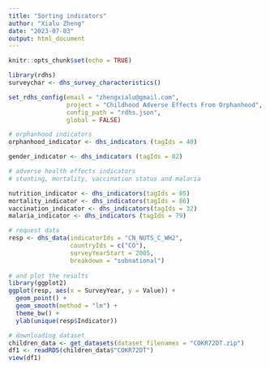 ```yaml
---
title: "Sorting indicators"
author: "Xialu Zheng"
date: "2023-07-03"
output: html_document
---
```


```r
knitr::opts_chunk$set(echo = TRUE)
```

```r
library(rdhs)
surveychar <- dhs_survey_characteristics()

set_rdhs_config(email = "zhengxialu@gmail.com",
                project = "Childhood Adverse Effects From Orphanhood",
                config_path = "rdhs.json",
                global = FALSE)
```

```r
# orphanhood indicators
orphanhood_indicator <- dhs_indicators (tagIds = 40)

gender_indicator <- dhs_indicators (tagIds = 82)
```

```r
# adverse health effects indicators
# stunting, mortality, vaccination status and malaria

nutrition_indicator <- dhs_indicators(tagIds = 85)
mortality_indicator <- dhs_indicators(tagIds = 86)
vaccination_indicator <- dhs_indicators(tagIds = 32)
malaria_indicator <- dhs_indicators (tagIds = 79)
```

```r
# request data                
resp <- dhs_data(indicatorIds = "CN_NUTS_C_WH2",    
                 countryIds = c("CO"),
                 surveyYearStart = 2005,            
                 breakdown = "subnational")         
                                                    
# and plot the results                              
library(ggplot2)                                    
ggplot(resp, aes(x = SurveyYear, y = Value)) +      
  geom_point() +                                    
  geom_smooth(method = "lm") +                      
  theme_bw() +                                      
  ylab(unique(resp$Indicator)) 
```

```r
# downloading dataset
children_data <- get_datasets(dataset_filenames = "COKR72DT.zip")
df1 <- readRDS(children_data$"COKR72DT")
view(df1)
```